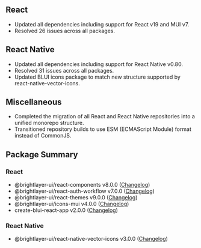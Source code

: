 
## React

- Updated all dependencies including support for React v19 and MUI v7.
- Resolved 26 issues across all packages.

## React Native

- Updated all dependencies including support for React Native v0.80.
- Resolved 31 issues across all packages.
- Updated BLUI icons package to match new structure supported by react-native-vector-icons.

## Miscellaneous

- Completed the migration of all React and React Native repositories into a unified monorepo structure.
- Transitioned repository builds to use ESM (ECMAScript Module) format instead of CommonJS.

## Package Summary

### React

- @brightlayer-ui/react-components v8.0.0 ([Changelog](https://github.com/etn-ccis/blui-react/blob/main/packages/component-library/CHANGELOG.md))
- @brightlayer-ui/react-auth-workflow v7.0.0 ([Changelog](https://github.com/etn-ccis/blui-react/blob/main/packages/login-workflow/CHANGELOG.md))
- @brightlayer-ui/react-themes v9.0.0 ([Changelog](https://github.com/etn-ccis/blui-react/blob/main/packages/themes/CHANGELOG.md))
- @brightlayer-ui/icons-mui v4.0.0 ([Changelog](https://github.com/etn-ccis/blui-icons/blob/master/packages/mui/CHANGELOG.md))
- create-blui-react-app v2.0.0 ([Changelog](https://github.com/etn-ccis/blui-react/blob/main/packages/cli-templates/CHANGELOG.md))

### React Native

- @brightlayer-ui/react-native-vector-icons v3.0.0 ([Changelog](https://github.com/etn-ccis/blui-icons/blob/master/packages/rn-vector/CHANGELOG.md))
